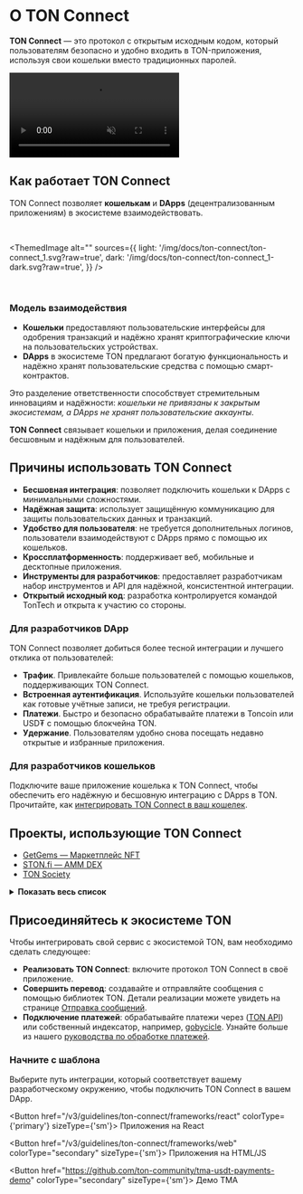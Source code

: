 
# О TON Connect

**TON Connect** — это протокол с открытым исходным кодом, который пользователям безопасно и удобно входить в TON-приложения, используя свои кошельки вместо традиционных паролей.

<div style={{width: '100%', textAlign:'center', margin: '10pt auto'}}>
  <video style={{width: '100%',maxWidth: '600px', borderRadius: '10pt'}} muted={true} autoPlay={true} loop={true}>
    <source src="/files/TonConnect.mp4" type="video/mp4" />

    Ваш браузер не поддерживает тег video.
  </video>
</div>

## Как работает TON Connect

TON Connect позволяет **кошелькам** и **DApps** (децентрализованным приложениям) в экосистеме взаимодействовать.

<br />

<ThemedImage
  alt=""
  sources={{
      light: '/img/docs/ton-connect/ton-connect_1.svg?raw=true',
      dark: '/img/docs/ton-connect/ton-connect_1-dark.svg?raw=true',
  }}
/>

<br />

### Модель взаимодействия

- **Кошельки** предоставляют пользовательские интерфейсы для одобрения транзакций и надёжно хранят криптографические ключи на пользовательских устройствах.
- **DApps** в экосистеме TON предлагают богатую функциональность и надёжно хранят пользовательские средства с помощью смарт-контрактов.

Это разделение ответственности способствует стремительным инновациям и надёжности: *кошельки не привязаны к закрытым экосистемам, а DApps не хранят пользовательские аккаунты*.

**TON Connect** связывает кошельки и приложения, делая соединение бесшовным и надёжным для пользователей.

## Причины использовать TON Connect

- **Бесшовная интеграция**: позволяет подключить кошельки к DApps с минимальными сложностями.
- **Надёжная защита**: использует защищённую коммуникацию для защиты пользовательских данных и транзакций.
- **Удобство для пользователя**: не требуется дополнительных логинов, пользователи взаимодействуют с DApps прямо с помощью их кошельков.
- **Кроссплатформенность**: поддерживает веб, мобильные и десктопные приложения.
- **Инструменты для разработчиков**: предоставляет разработчикам набор инструментов и API для надёжной, консистентной интеграции.
- **Открытый исходный код**: разработка контролируется командой TonTech и открыта к участию со стороны.

### Для разработчиков DApp

TON Connect позволяет добиться более тесной интеграции и лучшего отклика от пользователей:

- **Трафик**. Привлекайте больше пользователей с помощью кошельков, поддерживающих TON Connect.
- **Встроенная аутентификация**. Используйте кошельки пользователей как готовые учётные записи, не требуя регистрации.
- **Платежи**. Быстро и безопасно обрабатывайте платежи в Toncoin или USD₮ с помощью блокчейна TON.
- **Удержание**. Пользователям удобно снова посещать недавно открытые и избранные приложения.

### Для разработчиков кошельков

Подключите ваше приложение кошелька к TON Connect, чтобы обеспечить его надёжную и бесшовную интеграцию с DApps в TON.
Прочитайте, как [интегрировать TON Connect в ваш кошелек](/v3/guidelines/ton-connect/wallet/).

## Проекты, использующие TON Connect

- [GetGems — Маркетплейс NFT](https://getgems.io/)
- [STON.fi — AMM DEX](https://ston.fi/)
- [TON Society](https://society.ton.org/activities/active)

<details>
  <summary><b>Показать весь список</b></summary>

  - [getgems.io](https://getgems.io/)
  - [fragment.com](https://fragment.com/)
  - [ston.fi](https://ston.fi/)
  - [app.evaa.finance](https://app.evaa.finance/)
  - [ton.diamonds](https://ton.diamonds/)
  - [minter.ton.org](https://minter.ton.org/)
  - [tonconsole.com/jetton/minter](https://tonconsole.com/jetton/minter)
  - [dedust.io](https://dedust.io/swap)
  - [vesting.ton.org](https://vesting.ton.org/)
  - [tonverifier.live](https://verifier.ton.org/)
  - [tonstarter.com](https://tonstarter.com/)
  - [dns.ton.org](https://dns.ton.org/)
  - [daolama.co](https://daolama.co/)
  - [ton.vote](https://ton.vote/)
</details>

## Присоединяйтесь к экосистеме TON

Чтобы интегрировать свой сервис с экосистемой TON, вам необходимо сделать следующее:

- **Реализовать TON Connect**: включите протокол TON Connect в своё приложение.
- **Совершить перевод**: создавайте и отправляйте сообщения с помощью библиотек TON. Детали реализации можете увидеть на странице [Отправка сообщений](/v3/guidelines/ton-connect/cookbook/ton-transfer).
- **Подключение платежей**: обрабатывайте платежи через ([TON API](https://tonapi.io/)) или собственный индексатор, например, [gobycicle](http://github.com/gobicycle/bicycle). Узнайте больше из нашего [руководства по обработке платежей](/v3/guidelines/dapps/asset-processing/payments-processing).

### Начните с шаблона

Выберите путь интеграции, который соответствует вашему разработческому окружению, чтобы подключить TON Connect в вашем DApp.

<Button href="/v3/guidelines/ton-connect/frameworks/react" colorType={'primary'} sizeType={'sm'}>
  Приложения на React
</Button>

<Button href="/v3/guidelines/ton-connect/frameworks/web" colorType="secondary" sizeType={'sm'}>
  Приложения на HTML/JS
</Button>

<Button href="https://github.com/ton-community/tma-usdt-payments-demo" colorType="secondary" sizeType={'sm'}>
  Демо TMA
</Button>

<Feedback />
